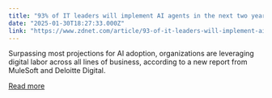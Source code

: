 ```yaml
---
title: "93% of IT leaders will implement AI agents in the next two years"
date: "2025-01-30T18:27:33.000Z"
link: "https://www.zdnet.com/article/93-of-it-leaders-will-implement-ai-agents-in-the-next-two-years/"
---
```


Surpassing most projections for AI adoption, organizations are leveraging digital labor across all lines of business, according to a new report from MuleSoft and Deloitte Digital.

[Read more](https://www.zdnet.com/article/93-of-it-leaders-will-implement-ai-agents-in-the-next-two-years/)
